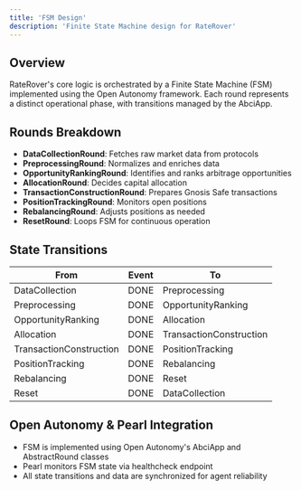 ```yaml
---
title: 'FSM Design'
description: 'Finite State Machine design for RateRover'
---
```


## Overview
RateRover's core logic is orchestrated by a Finite State Machine (FSM) implemented using the Open Autonomy framework. Each round represents a distinct operational phase, with transitions managed by the AbciApp.

## Rounds Breakdown
- **DataCollectionRound**: Fetches raw market data from protocols
- **PreprocessingRound**: Normalizes and enriches data
- **OpportunityRankingRound**: Identifies and ranks arbitrage opportunities
- **AllocationRound**: Decides capital allocation
- **TransactionConstructionRound**: Prepares Gnosis Safe transactions
- **PositionTrackingRound**: Monitors open positions
- **RebalancingRound**: Adjusts positions as needed
- **ResetRound**: Loops FSM for continuous operation

## State Transitions
| From | Event | To |
|------|-------|----|
| DataCollection | DONE | Preprocessing |
| Preprocessing | DONE | OpportunityRanking |
| OpportunityRanking | DONE | Allocation |
| Allocation | DONE | TransactionConstruction |
| TransactionConstruction | DONE | PositionTracking |
| PositionTracking | DONE | Rebalancing |
| Rebalancing | DONE | Reset |
| Reset | DONE | DataCollection |

## Open Autonomy & Pearl Integration
- FSM is implemented using Open Autonomy's AbciApp and AbstractRound classes
- Pearl monitors FSM state via healthcheck endpoint
- All state transitions and data are synchronized for agent reliability 